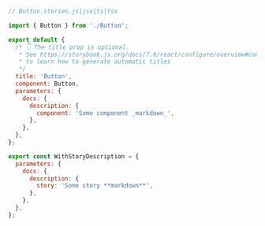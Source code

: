 ```js
// Button.stories.js|jsx|ts|tsx

import { Button } from './Button';

export default {
  /* 👇 The title prop is optional.
   * See https://storybook.js.org/docs/7.0/react/configure/overview#configure-story-loading
   * to learn how to generate automatic titles
   */
  title: 'Button',
  component: Button,
  parameters: {
    docs: {
      description: {
        component: 'Some component _markdown_',
      },
    },
  },
};

export const WithStoryDescription = {
  parameters: {
    docs: {
      description: {
        story: 'Some story **markdown**',
      },
    },
  },
};
```
